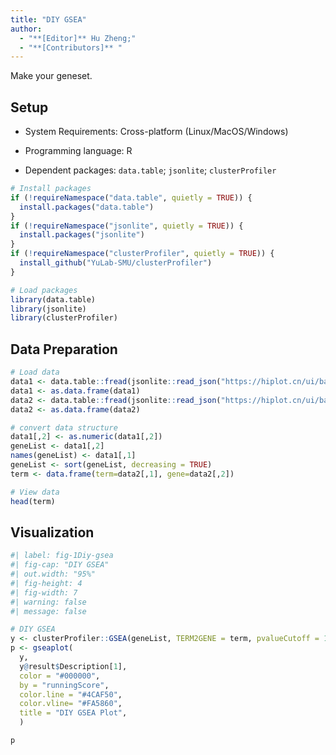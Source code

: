 ```yaml
---
title: "DIY GSEA"
author:
  - "**[Editor]** Hu Zheng;"
  - "**[Contributors]** "
---
```


Make your geneset.

## Setup

-   System Requirements: Cross-platform (Linux/MacOS/Windows)

-   Programming language: R

-   Dependent packages: `data.table`; `jsonlite`; `clusterProfiler`

```r
# Install packages
if (!requireNamespace("data.table", quietly = TRUE)) {
  install.packages("data.table")
}
if (!requireNamespace("jsonlite", quietly = TRUE)) {
  install.packages("jsonlite")
}
if (!requireNamespace("clusterProfiler", quietly = TRUE)) {
  install_github("YuLab-SMU/clusterProfiler")
}

# Load packages
library(data.table)
library(jsonlite)
library(clusterProfiler)
```

## Data Preparation

```r
# Load data
data1 <- data.table::fread(jsonlite::read_json("https://hiplot.cn/ui/basic/diy-gsea/data.json")$exampleData$textarea[[1]])
data1 <- as.data.frame(data1)
data2 <- data.table::fread(jsonlite::read_json("https://hiplot.cn/ui/basic/diy-gsea/data.json")$exampleData$textarea[[2]])
data2 <- as.data.frame(data2)

# convert data structure
data1[,2] <- as.numeric(data1[,2])
geneList <- data1[,2]
names(geneList) <- data1[,1]
geneList <- sort(geneList, decreasing = TRUE)
term <- data.frame(term=data2[,1], gene=data2[,2])

# View data
head(term)
```

## Visualization

```r
#| label: fig-1Diy-gsea
#| fig-cap: "DIY GSEA"
#| out.width: "95%"
#| fig-height: 4
#| fig-width: 7
#| warning: false
#| message: false

# DIY GSEA
y <- clusterProfiler::GSEA(geneList, TERM2GENE = term, pvalueCutoff = 1)
p <- gseaplot(
  y,
  y@result$Description[1],
  color = "#000000",
  by = "runningScore",
  color.line = "#4CAF50",
  color.vline= "#FA5860",
  title = "DIY GSEA Plot",
  )

p
```

